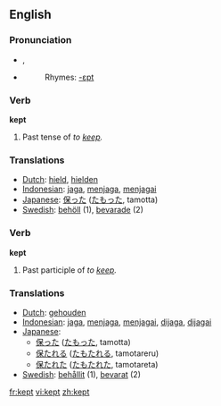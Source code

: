 ==English==

{{rank|fire|lost|human|381|kept|business|mean|manner}}

===Pronunciation===
*{{IPA|/ˈkɛpt/}}, {{SAMPA|/"kEpt/}}
*{{audio|en-us-kept.ogg|Audio (US)}}
*:Rhymes: [[Rhymes:English:-ɛpt|-ɛpt]]

=== Verb ===
'''kept'''
# Past tense of ''to [[keep]].''

=== Translations ===
*[[Dutch]]: [[hield]], [[hielden]]
*[[Indonesian]]: [[jaga]], [[jaga|menjaga]], [[jaga|menjagai]]
*[[Japanese]]: [[保った]] ([[たもった]], tamotta)
*[[Swedish]]: [[behöll]] (1), [[bevarade]] (2)

=== Verb ===
'''kept'''
# Past participle of ''to [[keep]].''

=== Translations ===
*[[Dutch]]: [[gehouden]]
*[[Indonesian]]: [[jaga]], [[jaga|menjaga]], [[jaga|menjagai]], [[jaga|dijaga]], [[jaga|dijagai]]
*[[Japanese]]:
** [[保った]] ([[たもった]], tamotta)
** [[保たれる]] ([[たもたれる]], tamotareru)
** [[保たれた]] ([[たもたれた]], tamotareta)
*[[Swedish]]: [[behållit]] (1), [[bevarat]] (2)

[[fr:kept]]
[[vi:kept]]
[[zh:kept]]